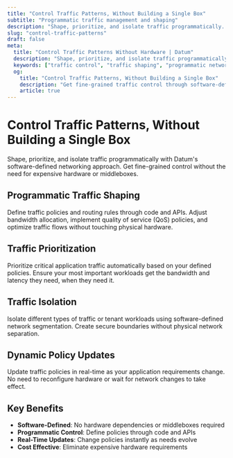 ```yaml
---
title: "Control Traffic Patterns, Without Building a Single Box"
subtitle: "Programmatic traffic management and shaping"
description: "Shape, prioritize, and isolate traffic programmatically. Datum gives you fine-grained control without the need for hardware or middleboxes."
slug: "control-traffic-patterns"
draft: false
meta:
  title: "Control Traffic Patterns Without Hardware | Datum"
  description: "Shape, prioritize, and isolate traffic programmatically with Datum's software-defined networking approach."
  keywords: ["traffic control", "traffic shaping", "programmatic networking", "software-defined networking", "QoS"]
  og:
    title: "Control Traffic Patterns, Without Building a Single Box"
    description: "Get fine-grained traffic control through software-defined networking - no hardware required."
    article: true
---
```


# Control Traffic Patterns, Without Building a Single Box

Shape, prioritize, and isolate traffic programmatically with Datum's software-defined networking approach. Get fine-grained control without the need for expensive hardware or middleboxes.

## Programmatic Traffic Shaping

Define traffic policies and routing rules through code and APIs. Adjust bandwidth allocation, implement quality of service (QoS) policies, and optimize traffic flows without touching physical hardware.

## Traffic Prioritization

Prioritize critical application traffic automatically based on your defined policies. Ensure your most important workloads get the bandwidth and latency they need, when they need it.

## Traffic Isolation

Isolate different types of traffic or tenant workloads using software-defined network segmentation. Create secure boundaries without physical network separation.

## Dynamic Policy Updates

Update traffic policies in real-time as your application requirements change. No need to reconfigure hardware or wait for network changes to take effect.

## Key Benefits

- **Software-Defined**: No hardware dependencies or middleboxes required
- **Programmatic Control**: Define policies through code and APIs
- **Real-Time Updates**: Change policies instantly as needs evolve
- **Cost Effective**: Eliminate expensive hardware requirements
